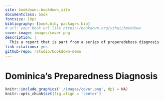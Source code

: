 ```yaml
--- 
site: bookdown::bookdown_site
documentclass: book
fontsize: 10pt
bibliography: [book.bib, packages.bib]
# url: your book url like https://bookdown.org/yihui/bookdown
cover-image: images/cover.png
description: |
  This a report that is part from a series of preperedebess diagnosis 
link-citations: yes
github-repo: rstudio/bookdown-demo
---
```




# Dominica's Preparedness  Diagnosis {-}



```r
knitr::include_graphics('./images/cover.png', dpi = NA)
knitr::opts_chunk$set(fig.align = 'center')

```



